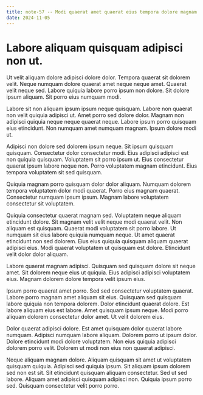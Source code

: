 ```yaml
---
title: note-57 -- Modi quaerat amet quaerat eius tempora dolore magnam.
date: 2024-11-05
---
```


# Labore aliquam quisquam adipisci non ut.

Ut velit aliquam dolore adipisci dolore dolor. Tempora quaerat sit dolorem velit. Neque numquam dolore quaerat amet
neque neque amet. Quaerat velit neque sed. Labore quiquia labore porro ipsum non dolore. Sit dolore ipsum aliquam. Sit
porro eius numquam modi.

Labore sit non aliquam ipsum ipsum neque quisquam. Labore non quaerat non velit quiquia adipisci ut. Amet porro sed
dolore dolor. Magnam non adipisci quiquia neque neque quaerat neque. Labore ipsum porro quisquam eius etincidunt. Non
numquam amet numquam magnam. Ipsum dolore modi ut.

Adipisci non dolore sed dolorem ipsum neque. Sit ipsum quisquam quisquam. Consectetur dolor consectetur modi. Eius
adipisci adipisci est non quiquia quisquam. Voluptatem sit porro ipsum ut. Eius consectetur quaerat ipsum labore neque
non. Porro voluptatem magnam etincidunt. Eius tempora voluptatem sit sed quisquam.

Quiquia magnam porro quisquam dolor dolor aliquam. Numquam dolorem tempora voluptatem dolor modi quaerat. Porro eius
magnam quaerat. Consectetur numquam ipsum ipsum. Magnam labore voluptatem consectetur sit voluptatem.

Quiquia consectetur quaerat magnam sed. Voluptatem neque aliquam etincidunt dolore. Sit magnam velit velit neque modi
quaerat velit. Non aliquam est quisquam. Quaerat modi voluptatem sit porro labore. Ut numquam sit eius labore quiquia
numquam neque. Ut amet quaerat etincidunt non sed dolorem. Eius eius quiquia quisquam aliquam quaerat adipisci eius.
Modi quaerat voluptatem ut quisquam est dolore. Etincidunt velit dolor dolor aliquam.

Labore quaerat magnam adipisci. Quisquam sed quisquam dolore sit neque amet. Sit dolorem neque eius ut quiquia. Eius
adipisci adipisci voluptatem eius. Magnam dolorem dolore tempora velit ipsum eius.

Ipsum porro quaerat amet porro. Sed sed consectetur voluptatem quaerat. Labore porro magnam amet aliquam sit eius.
Quisquam sed quisquam labore quiquia non tempora dolorem. Dolor etincidunt quaerat dolore. Est labore aliquam eius est
labore. Amet quisquam ipsum neque. Modi porro aliquam dolorem consectetur dolor amet. Ut velit dolorem eius.

Dolor quaerat adipisci dolore. Est amet quisquam dolor quaerat labore numquam. Adipisci numquam labore aliquam. Dolorem
porro ut ipsum dolor. Dolore etincidunt modi dolore voluptatem. Non eius quiquia adipisci dolorem porro velit. Dolorem
ut modi non eius non quaerat adipisci.

Neque aliquam magnam dolore. Aliquam quisquam sit amet ut voluptatem quisquam quiquia. Adipisci sed quiquia ipsum. Sit
aliquam ipsum dolorem sed non est sit. Sit etincidunt quisquam aliquam consectetur. Sed ut sed labore. Aliquam amet
adipisci quisquam adipisci non. Quiquia ipsum porro sed. Quisquam consectetur velit porro porro.
